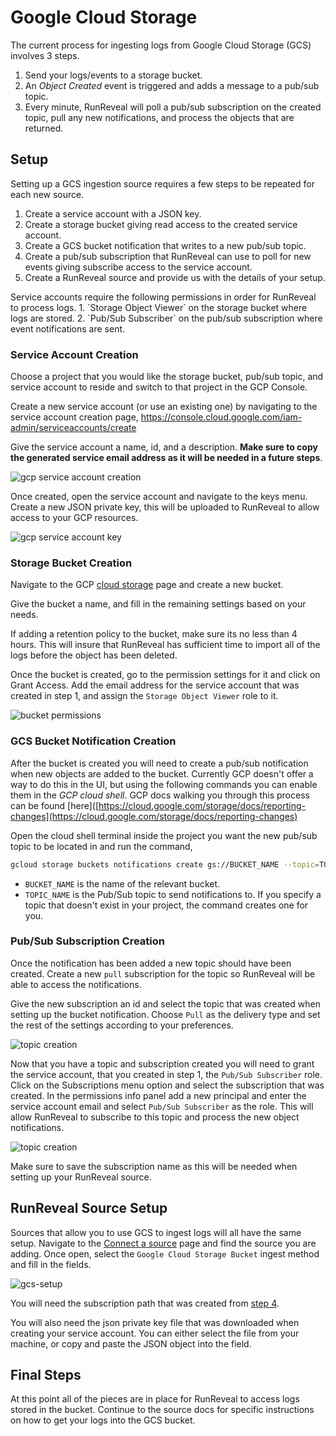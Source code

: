 
# Google Cloud Storage

The current process for ingesting logs from Google Cloud Storage (GCS) involves 3 steps.

1. Send your logs/events to a storage bucket.
2. An *Object Created* event is triggered and adds a message to a pub/sub topic.
3. Every minute, RunReveal will poll a pub/sub subscription on the created topic, pull any new notifications, and process the objects that are returned.

## Setup

Setting up a GCS ingestion source requires a few steps to be repeated for each new source.

1. Create a service account with a JSON key.
2. Create a storage bucket giving read access to the created service account.
3. Create a GCS bucket notification that writes to a new pub/sub topic.
4. Create a pub/sub subscription that RunReveal can use to poll for new events giving subscribe access to the service account.
5. Create a RunReveal source and provide us with the details of your setup.

<Callout type="info">
  Service accounts require the following permissions in order for RunReveal to process logs.
  1. `Storage Object Viewer` on the storage bucket where logs are stored.
  2. `Pub/Sub Subscriber` on the pub/sub subscription where event notifications are sent.
</Callout>

### Service Account Creation

Choose a project that you would like the storage bucket, pub/sub topic, and service account to reside and switch to that project in the GCP Console.

Create a new service account (or use an existing one) by navigating to the service account creation page, https://console.cloud.google.com/iam-admin/serviceaccounts/create

Give the service account a name, id, and a description. **Make sure to copy the generated service email address as it will be needed in a future steps**.

![gcp service account creation](/gcp-poll-1.png)

Once created, open the service account and navigate to the keys menu. Create a new JSON private key, this will be uploaded to RunReveal to allow access to your GCP resources.

![gcp service account key](/gcp-poll-2.png)

### Storage Bucket Creation

Navigate to the GCP [cloud storage](https://console.cloud.google.com/storage/browser) page and create a new bucket.

Give the bucket a name, and fill in the remaining settings based on your needs.

<Callout type="info">
  If adding a retention policy to the bucket, make sure its no less than 4 hours. 
  This will insure that RunReveal has sufficient time to import all of the logs before the object has been deleted.
</Callout>

Once the bucket is created, go to the permission settings for it and click on Grant Access. 
Add the email address for the service account that was created in step 1, and assign the `Storage Object Viewer` role to it.

![bucket permissions](/gcp-poll-3.png)

### GCS Bucket Notification Creation

After the bucket is created you will need to create a pub/sub notification when new objects are added to the bucket. 
Currently GCP doesn't offer a way to do this in the UI, but using the following commands you can enable them in the *GCP cloud shell*.
GCP docs walking you through this process can be found [here]([https://cloud.google.com/storage/docs/reporting-changes](https://cloud.google.com/storage/docs/reporting-changes)

Open the cloud shell terminal inside the project you want the new pub/sub topic to be located in and run the command,

```bash
gcloud storage buckets notifications create gs://BUCKET_NAME --topic=TOPIC_NAME
```

 - `BUCKET_NAME` is the name of the relevant bucket.
 - `TOPIC_NAME` is the Pub/Sub topic to send notifications to. If you specify a topic that doesn't exist in your project, the command creates one for you.

### Pub/Sub Subscription Creation

Once the notification has been added a new topic should have been created. 
Create a new `pull` subscription for the topic so RunReveal will be able to access the notifications.

Give the new subscription an id and select the topic that was created when setting up the bucket notification. 
Choose `Pull` as the delivery type and set the rest of the settings according to your preferences.

![topic creation](/gcp-poll-7.png)

Now that you have a topic and subscription created you will need to grant the service account, that you created in step 1, the `Pub/Sub Subscriber` role. 
Click on the Subscriptions menu option and select the subscription that was created. 
In the permissions info panel add a new principal and enter the service account email and select `Pub/Sub Subscriber` as the role. 
This will allow RunReveal to subscribe to this topic and process the new object notifications.

![topic creation](/gcp-poll-8.png)

<Callout type="info">
  Make sure to save the subscription name as this will be needed when setting up your RunReveal source.
</Callout>

## RunReveal Source Setup

Sources that allow you to use GCS to ingest logs will all have the same setup.
Navigate to the [Connect a source](https://runreveal.com/dash/sources/add) page and find the source you are adding.
Once open, select the `Google Cloud Storage Bucket` ingest method and fill in the fields.

![gcs-setup](/gcs-rr-setup.png)

You will need the subscription path that was created from [step 4](#pubsub-subscription-creation).

You will also need the json private key file that was downloaded when creating your service account. You can either select the file from your machine, or copy and paste the JSON object into the field.

## Final Steps

At this point all of the pieces are in place for RunReveal to access logs stored in the bucket. 
Continue to the source docs for specific instructions on how to get your logs into the GCS bucket.
